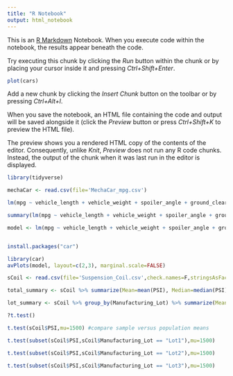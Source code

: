 ```yaml
---
title: "R Notebook"
output: html_notebook
---
```


This is an [R Markdown](http://rmarkdown.rstudio.com) Notebook. When you execute code within the notebook, the results appear beneath the code.

Try executing this chunk by clicking the *Run* button within the chunk or by placing your cursor inside it and pressing *Ctrl+Shift+Enter*.

```r
plot(cars)
```

Add a new chunk by clicking the *Insert Chunk* button on the toolbar or by pressing *Ctrl+Alt+I*.

When you save the notebook, an HTML file containing the code and output will be saved alongside it (click the *Preview* button or press *Ctrl+Shift+K* to preview the HTML file).

The preview shows you a rendered HTML copy of the contents of the editor. Consequently, unlike *Knit*, *Preview* does not run any R code chunks. Instead, the output of the chunk when it was last run in the editor is displayed.

```r
library(tidyverse)
```

```r
mechaCar <- read.csv(file='MechaCar_mpg.csv')
```

```r
lm(mpg ~ vehicle_length + vehicle_weight + spoiler_angle + ground_clearance + AWD,data = mechaCar) #create linear model
```

```r
summary(lm(mpg ~ vehicle_length + vehicle_weight + spoiler_angle + ground_clearance + AWD,data = mechaCar))
```

```r
model <- lm(mpg ~ vehicle_length + vehicle_weight + spoiler_angle + ground_clearance + AWD,mechaCar) #create linear model
```

```r
```

```r
install.packages("car")
```

```r
library(car) 
avPlots(model, layout=c(2,3), marginal.scale=FALSE)
```

```r
sCoil <- read.csv(file='Suspension_Coil.csv',check.names=F,stringsAsFactors = F)
```

```r
total_summary <- sCoil %>% summarize(Mean=mean(PSI), Median=median(PSI), Variance = var(PSI), SD = sd(PSI), .groups = 'keep') #create summary table
```

```r
lot_summary <- sCoil %>% group_by(Manufacturing_Lot) %>% summarize(Mean = mean(PSI),Median = median(PSI), Variance = var(PSI), SD = sd(PSI) , .groups = 'keep') 

```

```r
?t.test()
```

```r
t.test(sCoil$PSI,mu=1500) #compare sample versus population means
```

```r
t.test(subset(sCoil$PSI,sCoil$Manufacturing_Lot == "Lot1"),mu=1500)

```

```r
t.test(subset(sCoil$PSI,sCoil$Manufacturing_Lot == "Lot2"),mu=1500)

```

```r
t.test(subset(sCoil$PSI,sCoil$Manufacturing_Lot == "Lot3"),mu=1500)

```

```r

```

```r

```

```r

```

```r

```

```r

```

```r

```

```r

```

```r

```

```r

```

```r

```

```r

```

```r

```

```r

```

```r

```

```r

```

```r

```

```r

```

```r

```

```r

```

```r

```

```r

```

```r

```

```r

```

```r

```

```r

```

```r

```

```r

```

```r

```

```r

```

```r

```

```r

```

```r

```

```r

```

```r

```

```r

```

```r

```

```r

```

```r

```

```r

```

```r

```

```r

```

```r

```

```r

```

```r

```

```r

```

```r

```

```r

```

```r

```

```r

```

```r

```

```r

```

```r

```

```r

```

```r

```

```r

```

```r

```

```r

```

```r

```

```r

```

```r

```

```r

```

```r

```

```r

```

```r

```

```r

```

```r

```

```r

```

```r

```

```r

```

```r

```

```r

```

```r

```

```r

```

```r

```

```r

```

```r

```

```r

```

```r

```

```r

```

```r

```

```r

```

```r

```

```r

```

```r

```

```r

```

```r

```

```r

```

```r

```

```r

```

